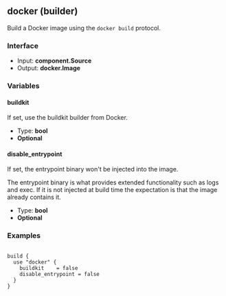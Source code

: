 ## docker (builder)

Build a Docker image using the `docker build` protocol.

### Interface

- Input: **component.Source**
- Output: **docker.Image**

### Variables

#### buildkit

If set, use the buildkit builder from Docker.

- Type: **bool**
- **Optional**

#### disable_entrypoint

If set, the entrypoint binary won't be injected into the image.

The entrypoint binary is what provides extended functionality such as logs and exec. If it is not injected at build time the expectation is that the image already contains it.

- Type: **bool**
- **Optional**

### Examples

```

build {
  use "docker" {
	buildkit    = false
	disable_entrypoint = false
  }
}

```
